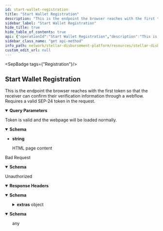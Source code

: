 ```yaml
---
id: start-wallet-registration
title: "Start Wallet Registration"
description: "This is the endpoint the browser reaches with the first token so that the receiver can confirm their verification information through a webflow. Requires a valid SEP-24 token in the request."
sidebar_label: "Start Wallet Registration"
hide_title: true
hide_table_of_contents: true
api: {"operationId":"Start Wallet Registration","description":"This is the endpoint the browser reaches with the first token so that the receiver can confirm their verification information through a webflow. Requires a valid SEP-24 token in the request.","tags":["Registration"],"parameters":[{"name":"token","in":"query","description":"The SEP-24 token used for authentication","required":true,"schema":{"type":"string"}},{"name":"transaction_id","in":"query","description":"The transaction id associated with the SEP-24 token","required":true,"schema":{"type":"string"}}],"responses":{"200":{"description":"Token is valid and the webpage will be loaded normally.","content":{"text/html":{"schema":{"type":"string","description":"HTML page content"}}}},"400":{"description":"Bad Request","content":{"text/html":{"schema":{"type":"object","properties":{"message":{"type":"string","description":"Details about the error"}}}}}},"401":{"description":"Unauthorized","headers":{},"content":{"text/html":{"schema":{"type":"object","properties":{"error":{"type":"string"},"extras":{"type":"object","properties":{"status":{"type":"number"},"message":{"type":"string"}}}},"example":{"error":"Not authorized","extras":{"status":401,"message":"Not authorized"}}}},"application/json":{"examples":{"response":{"value":{"error":"Not authorized","extras":{"status":401,"message":"Not authorized"}}}}}}}},"method":"get","path":"/wallet-registration/start","securitySchemes":{"BearerAuth":{"type":"apiKey","name":"Authorization","in":"header","description":"JWT used for authentication, signed with an ES256 private key."},"BasicAuth":{"type":"http","scheme":"basic","description":"Basic HTTP Authentication with a base64-encoded string of 'ADMIN_ACCOUNT:ADMIN_API_KEY'."}},"info":{"title":"Stellar Disbursement Platform API","version":"","description":"The Stellar Disbursement Platform (SDP) is a tool built for organizations to make bulk payments to a group of recipients over the Stellar network. You can read more about using the SDP [here](https://developers.stellar.org/docs/category/use-the-stellar-disbursement-platform)."},"postman":{"name":"Start Wallet Registration","description":{"content":"This is the endpoint the browser reaches with the first token so that the receiver can confirm their verification information through a webflow. Requires a valid SEP-24 token in the request.","type":"text/plain"},"url":{"path":["wallet-registration","start"],"host":["{{baseUrl}}"],"query":[{"disabled":false,"description":{"content":"(Required) The SEP-24 token used for authentication","type":"text/plain"},"key":"token","value":""},{"disabled":false,"description":{"content":"(Required) The transaction id associated with the SEP-24 token","type":"text/plain"},"key":"transaction_id","value":""}],"variable":[]},"header":[{"key":"Accept","value":"text/html"}],"method":"GET"}}
sidebar_class_name: "get api-method"
info_path: network/stellar-disbursement-platform/resources/stellar-disbursement-platform-api
custom_edit_url: null
---
```



<SepBadge tags={"Registration"}/>


## Start Wallet Registration



This is the endpoint the browser reaches with the first token so that the receiver can confirm their verification information through a webflow. Requires a valid SEP-24 token in the request.

<details style={{"marginBottom":"1rem"}} data-collapsed={false} open={true}><summary style={{}}><strong>Query Parameters</strong></summary><div><ul><ParamsItem className={"paramsItem"} param={{"name":"token","in":"query","description":"The SEP-24 token used for authentication","required":true,"schema":{"type":"string"}}}></ParamsItem><ParamsItem className={"paramsItem"} param={{"name":"transaction_id","in":"query","description":"The transaction id associated with the SEP-24 token","required":true,"schema":{"type":"string"}}}></ParamsItem></ul></div></details><div><ApiTabs><TabItem label={"200"} value={"200"}><div>

Token is valid and the webpage will be loaded normally.

</div><div><MimeTabs schemaType={"response"}><TabItem label={"text/html"} value={"text/html"}><SchemaTabs><TabItem label={"Schema"} value={"Schema"}><details style={{}} data-collapsed={false} open={true}><summary style={{"textAlign":"left"}}><strong>Schema</strong></summary><div style={{"textAlign":"left","marginLeft":"1rem"}}></div><ul style={{"marginLeft":"1rem"}}><li><div><strong>string</strong><div style={{"marginTop":"var(--ifm-table-cell-padding)"}}>

HTML page content

</div></div></li></ul></details></TabItem></SchemaTabs></TabItem></MimeTabs></div></TabItem><TabItem label={"400"} value={"400"}><div>

Bad Request

</div><div><MimeTabs schemaType={"response"}><TabItem label={"text/html"} value={"text/html"}><SchemaTabs><TabItem label={"Schema"} value={"Schema"}><details style={{}} data-collapsed={false} open={true}><summary style={{"textAlign":"left"}}><strong>Schema</strong></summary><div style={{"textAlign":"left","marginLeft":"1rem"}}></div><ul style={{"marginLeft":"1rem"}}><SchemaItem collapsible={false} name={"message"} required={false} schemaName={"string"} qualifierMessage={undefined} schema={{"type":"string","description":"Details about the error"}}></SchemaItem></ul></details></TabItem><TabItem label={"Example (from schema)"} value={"Example (from schema)"}><ResponseSamples responseExample={"{\n  \"message\": \"string\"\n}"} language={"json"}></ResponseSamples></TabItem></SchemaTabs></TabItem></MimeTabs></div></TabItem><TabItem label={"401"} value={"401"}><div>

Unauthorized

</div><details style={{"textAlign":"left","marginBottom":"1rem"}} data-collaposed={true} open={false}><summary style={{}}><strong>Response Headers</strong></summary><ul style={{"marginLeft":"1rem"}}></ul></details><div><MimeTabs schemaType={"response"}><TabItem label={"text/html"} value={"text/html"}><SchemaTabs><TabItem label={"Schema"} value={"Schema"}><details style={{}} data-collapsed={false} open={true}><summary style={{"textAlign":"left"}}><strong>Schema</strong></summary><div style={{"textAlign":"left","marginLeft":"1rem"}}></div><ul style={{"marginLeft":"1rem"}}><SchemaItem collapsible={false} name={"error"} required={false} schemaName={"string"} qualifierMessage={undefined} schema={{"type":"string"}}></SchemaItem><SchemaItem collapsible={true} className={"schemaItem"}><details style={{}}><summary style={{}}><strong>extras</strong><span style={{"opacity":"0.6"}}> object</span></summary><div style={{"marginLeft":"1rem"}}><SchemaItem collapsible={false} name={"status"} required={false} schemaName={"number"} qualifierMessage={undefined} schema={{"type":"number"}}></SchemaItem><SchemaItem collapsible={false} name={"message"} required={false} schemaName={"string"} qualifierMessage={undefined} schema={{"type":"string"}}></SchemaItem></div></details></SchemaItem></ul></details></TabItem><TabItem label={"Example (from schema)"} value={"Example (from schema)"}><ResponseSamples responseExample={"{\n  \"error\": \"Not authorized\",\n  \"extras\": {\n    \"status\": 401,\n    \"message\": \"Not authorized\"\n  }\n}"} language={"json"}></ResponseSamples></TabItem></SchemaTabs></TabItem><TabItem label={"application/json"} value={"application/json"}><SchemaTabs><TabItem label={"Schema"} value={"Schema"}><details style={{}} data-collapsed={false} open={true}><summary style={{"textAlign":"left"}}><strong>Schema</strong></summary><div style={{"textAlign":"left","marginLeft":"1rem"}}></div><ul style={{"marginLeft":"1rem"}}>any</ul></details></TabItem><TabItem label={"response"} value={"response"}><ResponseSamples responseExample={"{\n  \"error\": \"Not authorized\",\n  \"extras\": {\n    \"status\": 401,\n    \"message\": \"Not authorized\"\n  }\n}"} language={"json"}></ResponseSamples></TabItem></SchemaTabs></TabItem></MimeTabs></div></TabItem></ApiTabs></div>
